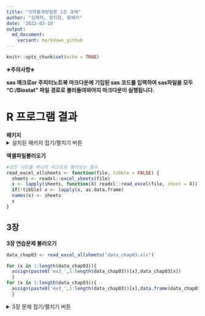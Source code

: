 ```yaml
---
title: "의학통계방법론 1조 과제"
author: "김재혁, 정지현, 황예지"
date: '2022-03-10'
output:
  md_document:
    variant: markdown_github
---
```


```r
knitr::opts_chunk$set(echo = TRUE)
```
**※주의사항※ **

**sas 매크로or 주피터노트북 마크다운에 기입된 sas 코드를 입력하여 sas파일을 모두 "C:/Biostat" 파일 경로로 불러들여와야지 마크다운이 실행됩니다.**

# R 프로그램 결과

**패키지**
<details>
<summary> 설치된 패키지 접기/펼치기 버튼</summary>
<div markdown="1">
```r
getwd()

#install.packages("readxl")
#install.packages('ggplot2')
#install.packages("Hmisc")
#install.packages("psych")
library('readxl')
library('ggplot2')
```
</div>
</details>

**엑셀파일불러오기**
```r
#모든 시트를 하나의 리스트로 불러오는 함수
read_excel_allsheets <- function(file, tibble = FALSE) {
  sheets <- readxl::excel_sheets(file)
  x <- lapply(sheets, function(X) readxl::read_excel(file, sheet = X))
  if(!tibble) x <- lapply(x, as.data.frame)
  names(x) <- sheets
  x
}
```

## 3장

**3장 연습문제 불러오기**

```r

data_chap03 <- read_excel_allsheets("data_chap03.xls")

for (x in 1:length(data_chap03)){
  assign(paste0('ex3_',1:length(data_chap03))[x],data_chap03[x])
  }
for (x in 1:length(data_chap03)){
  assign(paste0('ex3_',1:length(data_chap03))[x],data.frame(data_chap03[x]))
  }
```

<details>
<summary> 3장 문제 접기/펼치기 버튼</summary>
<div markdown="1">
### EXAMPLE 3.1

![](C:/Biostat/3-1.png)

```r
#데이터셋
ex3_1

sum_x <- sum(ex3_1$Length) ; cat('Sum of X =', sum_x)
n <- length(ex3_1$Length); cat('Sample Size =', n)
x_bar <- mean(ex3_1$Length); cat('Mean of X =', x_bar)
```

$$
\begin{aligned}
\sum X_i &= 95.0 \ cm \\
n &= 24 \\
\bar{X} &= \frac{\sum X_i}{n} = \frac{95.0\ cm}{24} = 3.96\ cm 
\end{aligned}
$$

- 나비의 날개 길이를 측정하기 위해 추출된 24마리의 나비들을 관측한 결과, 날개의 합은 95 cm 이며 평균은 3.96 cm 이다.


### EXAMPLE 3.2

![](C:/Biostat/3-2.png)

```r
#데이터셋
ex3_2
```

- **가중평균 계산**
```r
library(Hmisc) # wtd.mean 사용하기 위해
xi <- ex3_2$exam3_2.X
fi <- ex3_2$exam3_2.Freq
wm <- wtd.mean(xi, weights=fi) #가중평균
round(wm,2)
```
- 도수분포표에서 가중평균을 구할 때에는 각 표본에 가중을 두어 합을 구한 후 가중치의 합을 나눈다. 

```r
sum_fixi <- sum(fi*xi) # 가중합
sum_fi <- sum(fi) #가중치 합
w_mean<-sum_fixi/sum_fi #가중평균
cat("가중합 = ",sum_fixi,"   ","가중치 합 = ",sum_fi,"   ","가중평균 = ",w_mean)
```
$$
\begin{aligned}
\overline X_w &= \frac {\sum_{i=1}^{n}f_i \cdot X_i} {\sum_{i=1}^{n}f_i} =  \frac{95.0 cm}{24} = 3.96
\end{aligned}
$$
<br/>
<br/>

- **중위수 계산**<br/>중위수는 정렬된 자료에서 중앙에 위치한 수이다.<br/>도수분포표에서는 R에 내장되어 있는 함수인 wtd.quantile() 함수를 사용해서 중위수를 구할 수 있다.

```r
x.median <- wtd.quantile(xi, weights=fi, probs=c(0,.25,.5,.75,1), type=c("i/n"))
wmed <- round(x.median,5)
wvar <- wtd.var(xi, weights=fi) # 분산
cat("wtd.quatile() 로 구한 중위수","\n","중위수 = ",wmed[3],"   분산 = ",wvar)
```
- 도수분포표에서 중위수를 구하기 위해서는 다음의 식을 이용하여 구한다.

$$
\begin{aligned}
median = Lower\space \space limit \space of \space Interval + \frac{0.5n-Cummulative \space Frequency}{Num. of \space observations \space in \space interval} \cdot Interval \space size
\end{aligned}
$$
해당 데이터를 표로 작성하면 다음과 같다.


|$X_i(cm)$|$f_i$|$f_iX_i(cm)$|
|:---:|:---:|:---:|
|3.3|1|3.3|
|3.4|0|0|
|3.5|1|3.5|
|3.6|2|7.2|
|3.7|1|3.7
|3.8|3|11.4|
|3.9|3|11.7|
|4.0|4|16.0|
|4.1|3|12.3|
|4.2|2|8.4|
|4.3|2|8.6|
|4.4|1|4.4|
|4.5|1|4.5|
|Sum|24|95|

- **1) 예상 구간의 하한값 **<br/>24개의 관측치 중 11개의 관측치는 4.0cm 보다 작고 9개는 크다.<br/>그러므로 통상적인 중위수는 12번째 값이 포함된 4.0 이라 하기는 어렵다.<br/>하지만 중위수는 [3.95, 4.05] 이내에 있을 필요가 있다고 생각해야한다.<br/>따라서 예상구간의 하한값은 3.95 가 된다.  
  
- **2) 총 빈도**
  
```r
sum(fi)
```
  
- **3) 누적 빈도**<br/>누적빈도는 4.0이 오기 전 까지의 누적 빈도를 사용한다.

```r
which(fi==4.0) # 8번째 인덱스에 4.0 위치
cf <- cumsum(fi)
cf[7] #7번째 인덱스 까지의 누적빈도
```

- **4) 구간 크기**
  
```r
diff(xi) #0.1
```

- 이렇게 구한 값들로 중위수를 구하면 다음과 같다.

$$
\begin{aligned}
median =3.95\space cm + \frac{0.5\cdot24-11}{4} \cdot 0.1=3.95 \space cm+0.025 \space cm=3.975\space cm
\end{aligned}
$$
  
- 수식을 이용한 도수분포표에서의 중위수는 3.975로 나왔다.

- **히스토그램**

```r
ggplot(ex3_1, aes(x=Length)) +  geom_histogram(binwidth = 0.1, fill='#8dd3c7',colour='#ffffb3')+
  scale_x_continuous(breaks = seq(0,4.5,0.1))

```
    
- 히스토그램을 보면 날개의 길이가 4인 경우의 빈도수가 4로 가장 많은것을 알 수 있다.
- 나비 날개 길이의 frequency table 출력 결과를 살펴보면 표본평균 값이 3.96이고 중앙값이 3.975이므로 두 값이 서로 비슷한 것을 확인할 수 있다. 따라서 거의 치우치지 않은 분포의 형태를 띄고 있는 것을 알 수 있고 히스토그램을 통해서도 확인할 수 있다.
  

### EXAMPLE 3.3

![](C:/Biostat/3-3.png)

```r
#데이터셋
ex3_3
```

```r
ex3_3$exam3_3.LifeSpan
ex3_3_a <- subset(ex3_3,exam3_3.Group=="A")
ex3_3_b <- subset(ex3_3,exam3_3.Group=="B")
a_n <- length(ex3_3_a$exam3_3.Group) 
b_n <- length(ex3_3_b$exam3_3.Group)
a_med <- median(ex3_3_a$exam3_3.LifeSpan) 
b_med <- median(ex3_3_b$exam3_3.LifeSpan)
a_mn <- round(mean(ex3_3_a$exam3_3.LifeSpan),2) ;
b_mn <- mean(ex3_3_b$exam3_3.LifeSpan)

cat(" Number of Species A = ",a_n,",  Median of Species A = ",a_med, ",  Mean of Species A = ",a_mn,"\n",
    "Number of Species B = ",b_n,",  Median of Species B = ",b_med, ",  Mean of Species B = ",b_mn)
```

|  |Species $A$|Species $B$ |
|:---|:---|:---|
|$n$|9|10|
|$median$|40|52|
|$\overline X$|42.11|53.20| 

- A종의 새 9마리와 B종의 새 10마리를 관측했을 때, A종의 경우 수명 중위수는 40개월, 평균 수명은 42.11개월이며 B종의 경우 수명 중위수는 52개월, 평균 수명은 53.20개월로 측정되었다.

### EXAMPLE 3.4

![](C:/Biostat/3-4.png)

```r
#데이터셋
ex3_4
```

- 기하평균은 인구증가율 등을 구할 때 사용되는 평균이며 데이터가 같지 않다면 기하평균은 산술평균보다 항상 작다는 특징이 있다.

$$\bar{X_G} =
\begin{cases}
Method \ 1) ^n \sqrt{X_1 X_2 X_3 \cdots X_n} \\
Method \ 2) antilog(\frac{logX_1 + logX_2 + \cdots + logX_n}{n}) \\
\end{cases}
$$

- Manually
```r
x_bar <- mean(na.omit(ex3_4$exam3_4.ratio))
geo_mean_x_method1 <- exp(mean(log(na.omit(ex3_4$exam3_4.ratio)))) 
geo_mean_x_method2 <- prod(na.omit(ex3_4$exam3_4.ratio)) ^ (1/length(na.omit(ex3_4$exam3_4.ratio)))
cat('Geometric Mean Manually =', '('  ,'method1 =', geo_mean_x_method1, ',' ,'method2 =' ,geo_mean_x_method2,')')
```

- Package
```r
library(psych)
geo_mean_x_package <- geometric.mean(ex3_4$exam3_4.ratio) ; cat('Geometric Mean with psych package =', geo_mean_x_package)
```
- 기하 평균은 데이터 곱의 n 제곱근(Method 1)으로 나타낼 수 있으며,<br/>데이터 로그 변환의 산술 평균을 다시 역로그변환(지수 변환) (Method 2)으로 나타낼 수 있다.<br/>변화율의 산술 평균은 1.165이며, 이 때 기하 평균은 두 가지 방법 및 패키지를 이용하였을 때 1.1608로 동일하게 산출된다.

```r
first_p <- ex3_4$exam3_4.population[1] # 초기 population
final_p_a  <- round(first_p*mean(ex3_4$exam3_4.ratio[2:5])^4)
final_p_g <- round(first_p*round(geometric.mean(ex3_4$exam3_4.ratio[2:5]),4)^4)
cat(" 산술평균으로 구한 Final Population = ",final_p_a,"\n","기하평균으로 구한 Final Population = ",final_p_g) 
```
- 앞서 구한 산술평균과 기하평균을 이용해 마지막 인구집단 사이즈를 구해보았다.

### EXAMPLE 3.5

![](C:/Biostat/3-5.png)

```r
#데이터셋
ex3_5
```
- 조화평균은 평균의 변화율을 구할 떄 주로 사용되며 데이터가 양수이고 비척도인 경우에 이용한다.
$$
\bar{X_H} = \frac{n}{\sum \frac{1}{X_i}}
$$
- Manually
```r
harmonic_mean_manual <- round(length(ex3_5$X) / sum(1/ex3_5$X),2) ; cat('Harmonic Mean Manually =', harmonic_mean_manual)
```

- Package
```r
library(psych)
harmonic_mean_package <- round(harmonic.mean(ex3_5$X),2) ; cat('Harmonic Mean with psych package =', harmonic_mean_package)
```
- 수식을 이용한 방식과 패키지를 이용하여 조화 평균을 산출 했을 때 값이 26.67로 같은 값이 산출된다.

```r
xm <- mean(ex3_5$X)
cat("산술평균=", xm, "km/h,   조화평균=",harmonic_mean_manual,"km/h")
```
- 이처럼 전체 거리를 절반은40km/h로 달리고 나머지는 20km/h로 달렸다면, 평균속력은 40과 20의 조화평균인 26.67 km/h가 된다.

### EXAMPLE 3.6

![](C:/Biostat/3-6.png)

```r
#데이터셋
ex3_6
```
```r
A <- -840 ; M <- 0.001

sum_sample1 <- sum(ex3_6$exam3_6.X1)
coded_sum_sample1 <- sum(ex3_6$exam3_6.code1)
mean_sample1 <- mean(ex3_6$exam3_6.X1)
coded_mean_sample1 <- mean(ex3_6$exam3_6.code1)

mean_sample1 <-  coded_mean_sample1-A
mean_sample1
```

The mean of the coded values is equal to $\bar{X} - 840 g$.

```r
#데이터 오기 수정하기
ex3_6$exam3_6.X2[3] <- ex3_6$exam3_6.X2[3]/10
ex3_6$exam3_6.code2[3] <- ex3_6$exam3_6.code2[3]/10

#결측값제외하고 계산
sum_sample2 <- sum(na.omit(ex3_6$exam3_6.X2))
coded_sum_sample2 <- sum(na.omit(ex3_6$exam3_6.code2*M))
mean_sample2 <- mean(na.omit(ex3_6$exam3_6.X2))
coded_mean_sample2 <- mean(na.omit(ex3_6$exam3_6.code2*M))

mean_sample2 <-  coded_mean_sample2 / M
mean_sample2
```

The mean of the coded values is equal to $\bar{X} * M$.

|stat / Group| Sample 1 | Sample 2 |
|------------|----------|----------|
|Sum         |5922      |63000     |
|coded Sum   |42        |63        |
|Mean        |846       |10500     |
|coded Mean  |6         |10.5      |

</div>
</details>